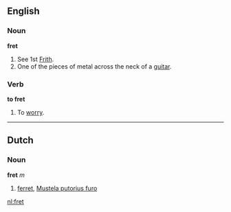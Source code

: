 ==English==
===Noun===
'''fret'''

#See 1st [[Frith]].
#One of the pieces of metal across the neck of a [[guitar]].

===Verb===
'''to fret'''

#To [[worry]].

----
==Dutch==
===Noun===
'''fret''' ''m''

# [[ferret]], [[Mustela putorius furo]]

[[nl:fret]]